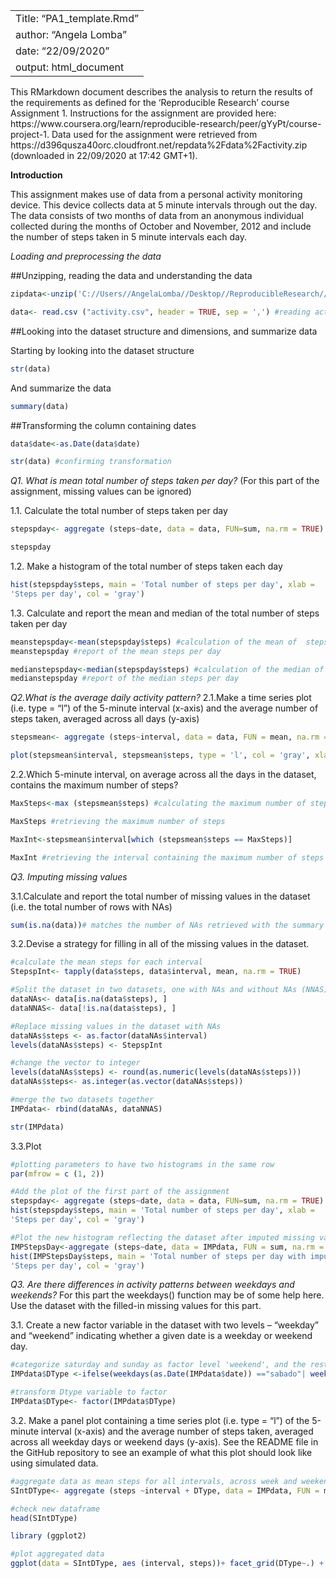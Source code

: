 -------------------------------------------------------------------
Title: "PA1_template.Rmd"
author: "Angela Lomba"
date: "22/09/2020"
output: html_document
-------------------------------------------------------------------

This RMarkdown document describes the analysis to return the results of the requirements as defined for the 'Reproducible Research' course Assignment 1. Instructions for the assignment are provided here: https://www.coursera.org/learn/reproducible-research/peer/gYyPt/course-project-1. Data used for the assignment were retrieved from https://d396qusza40orc.cloudfront.net/repdata%2Fdata%2Factivity.zip (downloaded in 22/09/2020 at 17:42 GMT+1).

**Introduction**

This assignment makes use of data from a personal activity monitoring device. This device collects data at 5 minute intervals through out the day. The data consists of two months of data from an anonymous individual collected during the months of October and November, 2012 and include the number of steps taken in 5 minute intervals each day.

*Loading and preprocessing the data*

##Unzipping, reading the data and understanding the data

```  {r}
zipdata<-unzip('C://Users//AngelaLomba//Desktop//ReproducibleResearch//repdata_data_activity.zip') #unzip data

data<- read.csv ("activity.csv", header = TRUE, sep = ',') #reading activity data
```

##Looking into the dataset structure and dimensions, and summarize data

Starting by looking into the dataset structure
```{r}
str(data)
```
And summarize the data

```{r}
summary(data)
```
##Transforming the column containing dates

```{r}
data$date<-as.Date(data$date)

str(data) #confirming transformation
```

*Q1. What is mean total number of steps taken per day?*
(For this part of the assignment, missing values can be ignored)

1.1. Calculate the total number of steps taken per day
```{r}
stepspday<- aggregate (steps~date, data = data, FUN=sum, na.rm = TRUE)

stepspday
```

1.2. Make a histogram of the total number of steps taken each day
```{r}
hist(stepspday$steps, main = 'Total number of steps per day', xlab = 
'Steps per day', col = 'gray')
```

1.3. Calculate and report the mean and median of the total number of steps taken per day
```{r}
meanstepspday<-mean(stepspday$steps) #calculation of the mean of  steps per day
meanstepspday #report of the mean steps per day

medianstepspday<-median(stepspday$steps) #calculation of the median of steps per day
medianstepspday #report of the median steps per day
```

*Q2.What is the average daily activity pattern?*
2.1.Make a time series plot (i.e. type = "l") of the 5-minute interval (x-axis) and the average number of steps taken, averaged across all days (y-axis)

```{r}
stepsmean<- aggregate (steps~interval, data = data, FUN = mean, na.rm = TRUE) #aggregate values for step mean for each interval

plot(stepsmean$interval, stepsmean$steps, type = 'l', col = 'gray', xlab = '5- minute intervals', ylab = 'average number of steps taken', main = 'Number of steps per interval across days') #plot
```

2.2.Which 5-minute interval, on average across all the days in the dataset, contains the maximum number of steps?

```{r}
MaxSteps<-max (stepsmean$steps) #calculating the maximum number of steps per interval

MaxSteps #retrieving the maximum number of steps

MaxInt<-stepsmean$interval[which (stepsmean$steps == MaxSteps)]

MaxInt #retrieving the interval containing the maximum number of steps
```
*Q3. Imputing missing values*

3.1.Calculate and report the total number of missing values in the dataset (i.e. the total number of rows with NAs)

```{r}
sum(is.na(data))# matches the number of NAs retrieved with the summary function for the steps variable

```

3.2.Devise a strategy for filling in all of the missing values in the dataset.

```{r}
#calculate the mean steps for each interval
StepspInt<- tapply(data$steps, data$interval, mean, na.rm = TRUE)

#Split the dataset in two datasets, one with NAs and without NAs (NNAS)
dataNAs<- data[is.na(data$steps), ]
dataNNAS<- data[!is.na(data$steps), ]

#Replace missing values in the dataset with NAs
dataNAs$steps <- as.factor(dataNAs$interval)
levels(dataNAs$steps) <- StepspInt

#change the vector to integer
levels(dataNAs$steps) <- round(as.numeric(levels(dataNAs$steps)))
dataNAs$steps<- as.integer(as.vector(dataNAs$steps))

#merge the two datasets together
IMPdata<- rbind(dataNAs, dataNNAS)

str(IMPdata)
```

3.3.Plot

```{r}
#plotting parameters to have two histograms in the same row
par(mfrow = c (1, 2))

#Add the plot of the first part of the assignment 
stepspday<- aggregate (steps~date, data = data, FUN=sum, na.rm = TRUE)
hist(stepspday$steps, main = 'Total number of steps per day', xlab = 
'Steps per day', col = 'gray')

#Plot the new histogram reflecting the dataset after imputed missing values
IMPStepsDay<-aggregate (steps~date, data = IMPdata, FUN = sum, na.rm = TRUE)
hist(IMPStepsDay$steps, main = 'Total number of steps per day with imputed NAs', xlab = 
'Steps per day', col = 'gray')

```


*Q3. Are there differences in activity patterns between weekdays and weekends?*
For this part the weekdays() function may be of some help here. Use the dataset with the filled-in missing values for this part.

3.1. Create a new factor variable in the dataset with two levels – “weekday” and “weekend” indicating whether a given date is a weekday or weekend day.

```{r}
#categorize saturday and sunday as factor level 'weekend', and the rest as 'weekday'
IMPdata$DType <-ifelse(weekdays(as.Date(IMPdata$date)) =="sabado"| weekdays(as.Date(IMPdata$date)) =="domingo", "weekend", "weekday")

#transform Dtype variable to factor
IMPdata$DType<- factor(IMPdata$DType)
```


3.2. Make a panel plot containing a time series plot (i.e. type = "l") of the 5-minute interval (x-axis) and the average number of steps taken, averaged across all weekday days or weekend days (y-axis). See the README file in the GitHub repository to see an example of what this plot should look like using simulated data.

```{r}
#aggregate data as mean steps for all intervals, across week and weekend days 
SIntDType<- aggregate (steps ~interval + DType, data = IMPdata, FUN = mean)

#check new dataframe
head(SIntDType)
```

```{r}
library (ggplot2)

#plot aggregated data
ggplot(data = SIntDType, aes (interval, steps))+ facet_grid(DType~.) + geom_line()
```